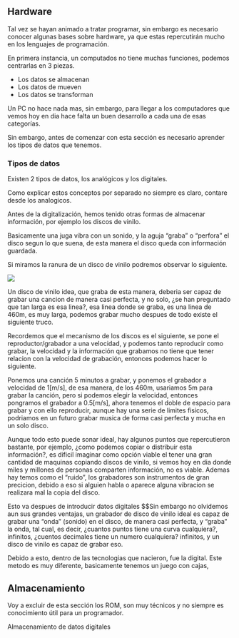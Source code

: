 ## Hardware

Tal vez se hayan animado a tratar programar, sin embargo es necesario conocer algunas bases sobre hardware, ya que estas repercutirán mucho en los lenguajes de programación.

En primera instancia, un computados no tiene muchas funciones, podemos centrarlas en 3 piezas.

* Los datos se almacenan
* Los datos de mueven
* Los datos se transforman

Un PC no hace nada mas, sin embargo, para llegar a los computadores que vemos hoy en dia hace falta un buen desarrollo a cada una de esas categorías.

Sin embargo, antes de comenzar con esta sección es necesario aprender los tipos de datos que tenemos.

### Tipos de datos

Existen 2 tipos de datos, los analógicos y los digitales.

Como explicar estos conceptos por separado no siempre es claro, contare desde los analogicos.

Antes de la digitalización, hemos tenido otras formas de almacenar información, por ejemplo los discos de vinilo.

Basicamente una juga vibra con un sonido, y la aguja "graba" o "perfora" el disco segun lo que suena, de esta manera el disco queda con información guardada.

Si miramos la ranura de un disco de vinilo podremos observar lo siguiente.

![](fs::path("images", "vinyl-groove.jpg"))

Un disco de vinilo idea, que graba de esta manera, deberia ser capaz de grabar una cancion de manera casi perfecta, y no solo, ¿se han preguntado que tan larga es esa linea?, esa linea donde se graba, es una linea de 460m, es muy larga, podemos grabar mucho despues de todo existe el siguiente truco.

Recordemos que el mecanismo de los discos es el siguiente, se pone el reproductor/grabador a una velocidad, y podemos tanto reproducir como grabar, la velocidad y la información que grabamos no tiene que tener relacion con la velocidad de grabación, entonces podemos hacer lo siguiente.

Ponemos una canción 5 minutos a grabar, y ponemos el grabador a velocidad de 1[m/s], de esa manera, de los 460m, usariamos 5m para grabar la canción, pero si podemos elegir la velocidad, entonces pongramos el grabador a 0.5[m/s], ahora tenemos el doble de espacio para grabar y con ello reproducir, aunque hay una serie de limites fisicos, podriamos en un futuro grabar musica de forma casi perfecta y mucha en un solo disco.

Aunque todo esto puede sonar ideal, hay algunos puntos que repercutieron bastante, por ejemplo, ¿como podemos copiar o distribuir esta información?, es dificil imaginar como opción viable el tener una gran cantidad de maquinas copiando discos de vinilo, si vemos hoy en dia donde miles y millones de personas comparten información, no es viable. Ademas hay temos como el "ruido", los grabadores son instrumentos de gran precicion, debido a eso si alguien habla o aparece alguna vibracion se realizara mal la copia del disco.

Esto va despues de introducir datos digitales
$$Sin embargo no olvidemos aun sus grandes ventajas, un grabador de disco de vinilo ideal es capaz de grabar una "onda" (sonido) en el disco, de manera casi perfecta, y "graba" la onda, tal cual, es decir, ¿cuantos puntos tiene una curva cualquiera?, infinitos, ¿cuentos decimales tiene un numero cualquiera? infinitos, y un disco de vinilo es capaz de grabar eso. 

Debido a esto, dentro de las tecnologias que nacieron, fue la digital. Este metodo es muy diferente, basicamente tenemos un juego con cajas, 

## Almacenamiento

Voy a excluir de esta sección los ROM, son muy técnicos y no siempre es conocimiento útil para un programador.

Almacenamiento de datos digitales 
